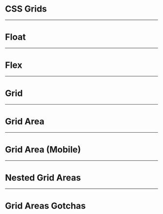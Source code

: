 


# CSS Grids

---

# Float

<FloatSlide />

---

# Flex

<FlexSlide />

---

# Grid

<GridSlide />

---

# Grid Area

<GridAreaSlide />

---

# Grid Area (Mobile)

<GridAreaMobileSlide />

---

# Nested Grid Areas

<GridAreaNestedSlide />

---

# Grid Areas Gotchas

<GridAreaGotchasSlide />
